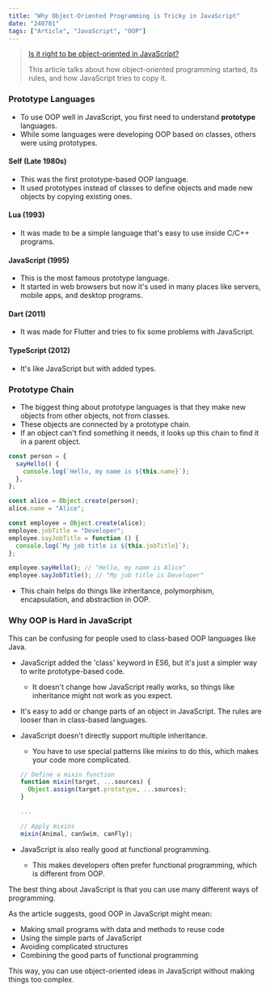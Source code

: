 ```yaml
---
title: "Why Object-Oriented Programming is Tricky in JavaScript"
date: "240701"
tags: ["Article", "JavaScript", "OOP"]
---
```


> [Is it right to be object-oriented in JavaScript?](https://yozm.wishket.com/magazine/detail/1396/)
>
> This article talks about how object-oriented programming started, its rules, and how JavaScript tries to copy it.

### Prototype Languages

- To use OOP well in JavaScript, you first need to understand **prototype** languages.
- While some languages were developing OOP based on classes, others were using prototypes.

#### Self (Late 1980s)

- This was the first prototype-based OOP language.
- It used prototypes instead of classes to define objects and made new objects by copying existing ones.

#### Lua (1993)

- It was made to be a simple language that's easy to use inside C/C++ programs.

#### JavaScript (1995)

- This is the most famous prototype language.
- It started in web browsers but now it's used in many places like servers, mobile apps, and desktop programs.

#### Dart (2011)

- It was made for Flutter and tries to fix some problems with JavaScript.

#### TypeScript (2012)

- It's like JavaScript but with added types.

### Prototype Chain

- The biggest thing about prototype languages is that they make new objects from other objects, not from classes.
- These objects are connected by a prototype chain.
- If an object can't find something it needs, it looks up this chain to find it in a parent object.

```javascript
const person = {
  sayHello() {
    console.log(`Hello, my name is ${this.name}`);
  },
};

const alice = Object.create(person);
alice.name = "Alice";

const employee = Object.create(alice);
employee.jobTitle = "Developer";
employee.sayJobTitle = function () {
  console.log(`My job title is ${this.jobTitle}`);
};

employee.sayHello(); // "Hello, my name is Alice"
employee.sayJobTitle(); // "My job title is Developer"
```

- This chain helps do things like inheritance, polymorphism, encapsulation, and abstraction in OOP.

### Why OOP is Hard in JavaScript

This can be confusing for people used to class-based OOP languages like Java.

- JavaScript added the 'class' keyword in ES6, but it's just a simpler way to write prototype-based code.

  - It doesn't change how JavaScript really works, so things like inheritance might not work as you expect.

- It's easy to add or change parts of an object in JavaScript. The rules are looser than in class-based languages.
- JavaScript doesn't directly support multiple inheritance.

  - You have to use special patterns like mixins to do this, which makes your code more complicated.

  ```javascript
  // Define a mixin function
  function mixin(target, ...sources) {
    Object.assign(target.prototype, ...sources);
  }

  ...

  // Apply mixins
  mixin(Animal, canSwim, canFly);
  ```

- JavaScript is also really good at functional programming.

  - This makes developers often prefer functional programming, which is different from OOP.

The best thing about JavaScript is that you can use many different ways of programming.

As the article suggests, good OOP in JavaScript might mean:

- Making small programs with data and methods to reuse code
- Using the simple parts of JavaScript
- Avoiding complicated structures
- Combining the good parts of functional programming

This way, you can use object-oriented ideas in JavaScript without making things too complex.
